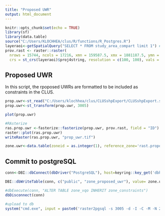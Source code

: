 ```yaml
---
title: "Proposed UWR"
output: html_document
---
```


```r
knitr::opts_chunk$set(echo = TRUE)
library(sf)
library(data.table)
source("C:/Users/KLOCHHEA/clus/R/functions/R_Postgres.R")
layeraoi<-getSpatialQuery("SELECT * FROM study_area_compart limit 1") #just need the projection string
prov.rast <- raster::raster(
  nrows = 15744, ncols = 17216, xmn = 159587.5, xmx = 1881187.5, ymn = 173787.5, ymx = 1748187.5, 
  crs = st_crs(layeraoi)$proj4string, resolution = c(100, 100), vals = 0)

```

## Proposed UWR

In this script, the rpoposed UWRs are formatted to be included as constraints in the CLUS.

```r
prop.uwr<-st_read("C:/Users/klochhea/clus/CLUSshpExport/CLUSshpExport.shp")
prop.uwr<-st_transform(prop.uwr, 3005)

plot(prop.uwr)

#RAsterize 
ras.prop.uwr <-fasterize::fasterize(prop.uwr, prov.rast, field = "ID") 
raster::plot(ras.prop.uwr)
writeRaster(ras.prop.uwr, "prop_uwr.tif")

zone.uwr<-data.table(zoneid = as.integer(1), reference_zone='rast.proposed_uwr', variable = 'age', ndt= as.integer(0), threshold = as.numeric(40), type = 'le', percentage = as.numeric(18))


```
## Commit to postgreSQL
```r

conn<-DBI::dbConnect(dbDriver("PostgreSQL"), host=keyring::key_get('dbhost', keyring = 'postgreSQL'), dbname = keyring::key_get('dbname', keyring = 'postgreSQL'), port='5432' ,user=keyring::key_get('dbuser', keyring = 'postgreSQL') ,password= keyring::key_get('dbpass', keyring = 'postgreSQL'))

DBI::dbWriteTable(conn, c("public", "zone_proposed_uwr"), value= zone.uwr, row.names = FALSE, overwrite = TRUE)

#dbExecute(conn, "ALTER TABLE zone_vqo INHERIT zone_constraints")
dbDisconnect(conn)

#upload to db
system("cmd.exe", input = paste0('raster2pgsql -s 3005 -d -I -C -M -N 2147483648  ', here::here(), '/R/params/prop_uwr.tif -t 100x100 rast.proposed_uwr | psql postgres://', keyring::key_get('dbuser', keyring = 'postgreSQL'), ':', keyring::key_get('dbpass', keyring = 'postgreSQL'), '@', keyring::key_get('dbhost', keyring = 'postgreSQL'), ':5432/clus'), show.output.on.console = FALSE, invisible = TRUE)
```

